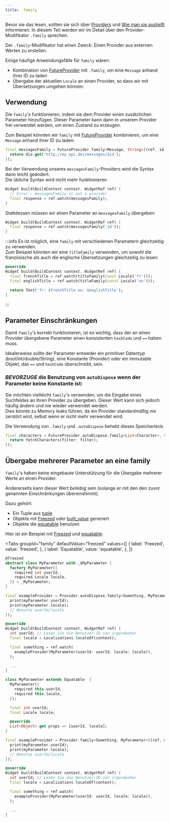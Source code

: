 ```yaml
---
title: .family
---
```



Bevor sie das lesen, sollten sie sich über [Providers](/docs/concepts2/providers) und [Wie man sie ausließt](/docs/concepts/reading) informieren.
In diesem Teil werden wir im Detail über den Provider-Modifikator `.family` sprechen.

Der `.family`-Modifikator hat einen Zweck: Einen Provider aus externen Werten zu erstellen.

Einige häufige Anwendungsfälle für `family` wären:

- Kombination von [FutureProvider] mit `.family`, um eine `Message` anhand ihrer ID zu laden
- Übergabe der aktuellen `Locale` an einen Provider, so dass wir mit Übersetzungen umgehen können:

## Verwendung

Die `family`'s funktionieren, indem sie dem Provider einen zusätzlichen Parameter hinzufügen.
Dieser Parameter kann dann in unserem Provider frei verwendet werden, um einen Zustand zu erzeugen.

Zum Beispiel könnten wir `family` mit [FutureProvider] kombinieren, um eine `Message` anhand ihrer ID zu laden:

```dart
final messagesFamily = FutureProvider.family<Message, String>((ref, id) async {
  return dio.get('http://my_api.dev/messages/$id');
});
```

Bei der Verwendung unseres `messagesFamily`-Providers wird die Syntax dann leicht geändert.  
Die übliche Syntax wird nicht mehr funktionieren

```dart
Widget build(BuildContext context, WidgetRef ref) {
  // Error – messagesFamily is not a provider
  final response = ref.watch(messagesFamily);
}
```

Stattdessen müssen wir einen Parameter an `messagesFamily` übergeben:

```dart
Widget build(BuildContext context, WidgetRef ref) {
  final response = ref.watch(messagesFamily('id'));
}
```

:::info
Es ist möglich, eine `family` mit verschiedenen Parametern gleichzeitig zu verwenden.  
Zum Beispiel könnten wir eine `titleFamily` verwenden, um sowohl die französische als auch die englische
Übersetzungen gleichzeitig zu lesen:

```dart
@override
Widget build(BuildContext context, WidgetRef ref) {
  final frenchTitle = ref.watch(titleFamily(const Locale('fr')));
  final englishTitle = ref.watch(titleFamily(const Locale('en')));

  return Text('fr: $frenchTitle en: $englishTitle');
}
```

:::

## Parameter Einschränkungen

Damit `family`'s korrekt funktionieren, ist es wichtig, dass der an einen Provider 
übergebene Parameter einen konsistenten `hashCode` und `==` haben muss.

Idealerweise sollte der Parameter entweder ein primitiver Datentyp (bool/int/double/String),
eine Konstante (Provider) oder ein immutable Objekt, das `==` und `hashCode` überschreibt, sein.

### _BEVORZUGE_ die Benutzung von `autoDispose` wenn der Parameter keine Konstante ist:

Sie möchten vielleicht `family`'s verwenden, um die Eingabe eines Suchfeldes an Ihren Provider zu übergeben.
Dieser Wert kann sich jedoch häufig ändern und nie wieder verwendet werden.  
Dies könnte zu Memory leaks führen, da ein Provider standardmäßig nie zerstört wird, 
selbst wenn er nicht mehr verwendet wird.

Die Verwendung von `.family` und `.autoDispose` behebt dieses Speicherleck:

```dart
final characters = FutureProvider.autoDispose.family<List<Character>, String>((ref, filter) async {
  return fetchCharacters(filter: filter);
});
```

## Übergabe mehrerer Parameter an eine family

`family`'s  haben keine eingebaute Unterstützung für die Übergabe mehrerer Werte an einen Provider.

Andererseits kann dieser Wert _beliebig_ sein (solange er mit den
den zuvor genannten Einschränkungen übereinstimmt).

Dazu gehört:

- Ein Tuple aus [tuple](http://pub.dev/packages/tuple)
- Objekte mit [Freezed] oder [built_value](https://pub.dev/packages/built_value) generiert 
- Objekte die [equatable](https://pub.dev/packages/equatable) benutzen

Hier ist ein Beispiel mit [Freezed] und [equatable]:

<Tabs
  groupId="family"
  defaultValue="freezed"
  values={[
    { label: 'Freezed', value: 'freezed', },
    { label: 'Equatable', value: 'equatable', },
  ]}
>

<TabItem value="freezed">

```dart
@freezed
abstract class MyParameter with _$MyParameter {
  factory MyParameter({
    required int userId,
    required Locale locale,
  }) = _MyParameter;
}

final exampleProvider = Provider.autoDispose.family<Something, MyParameter>((ref, myParameter) {
  print(myParameter.userId);
  print(myParameter.locale);
  // Benutze userId/locale
});

@override
Widget build(BuildContext context, WidgetRef ref) {
  int userId; // Lesen Sie die Benutzer-ID von irgendwoher
  final locale = Localizations.localeOf(context);

  final something = ref.watch(
    exampleProvider(MyParameter(userId: userId, locale: locale)),
  );

  ...
}
```

</TabItem>
<TabItem value="equatable">

```dart
class MyParameter extends Equatable  {
  MyParameter({
    required this.userId,
    required this.locale,
  });

  final int userId;
  final Locale locale;

  @override
  List<Object> get props => [userId, locale];
}

final exampleProvider = Provider.family<Something, MyParameter>((ref, myParameter) {
  print(myParameter.userId);
  print(myParameter.locale);
  // Benutze userId/locale
});

@override
Widget build(BuildContext context, WidgetRef ref) {
  int userId; // Lesen Sie die Benutzer-ID von irgendwoher
  final locale = Localizations.localeOf(context);

  final something = ref.watch(
    exampleProvider(MyParameter(userId: userId, locale: locale)),
  );

  ...
}
```
</TabItem>
</Tabs>

[freezed]: https://pub.dev/packages/freezed
[equatable]: https://pub.dev/packages/equatable
[futureprovider]: https://pub.dev/documentation/hooks_riverpod/3.0.0-dev.16/hooks_riverpod/FutureProvider-class.html
